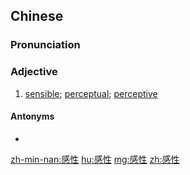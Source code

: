 ==Chinese==
{{zh-forms}}

===Pronunciation===
{{zh-pron
|m=gǎnxìng
|c=gam2 sing3
|mn=kám-sèng
|cat=a
}}

===Adjective===
{{zh-adj}}

# [[sensible]]; [[perceptual]]; [[perceptive]]

====Antonyms====
* {{zh-l|理性|[[rational]]}}

[[zh-min-nan:感性]]
[[hu:感性]]
[[mg:感性]]
[[zh:感性]]